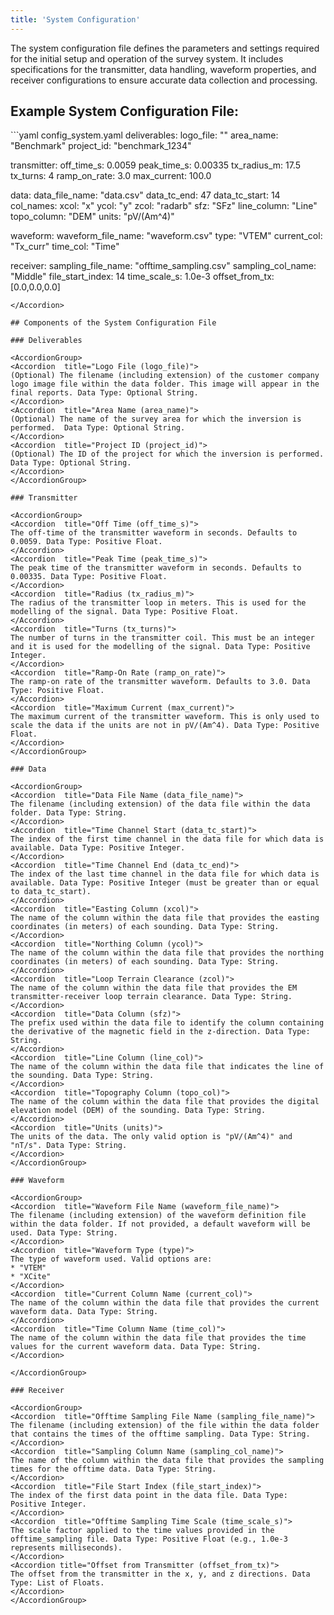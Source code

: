 ```yaml
---
title: 'System Configuration'
---
```


The system configuration file defines the parameters and settings required for the initial setup and operation of the survey system. It includes specifications for the transmitter, data handling, waveform properties, and receiver configurations to ensure accurate data collection and processing.

## Example System Configuration File:

<Accordion title="Example System Configuration File:">
  ```yaml config_system.yaml
  deliverables: 
    logo_file: ""
    area_name: "Benchmark"
    project_id: "benchmark_1234"

  transmitter:
    off_time_s: 0.0059
    peak_time_s: 0.00335
    tx_radius_m: 17.5
    tx_turns: 4
    ramp_on_rate: 3.0
    max_current: 100.0

  data: 
    data_file_name: "data.csv"
    data_tc_end: 47
    data_tc_start: 14    
    col_names: 
      xcol: "x"
      ycol: "y"
      zcol: "radarb"
      sfz: "SFz"
      line_column: "Line"
      topo_column: "DEM"
    units: "pV/(Am^4)"

  waveform: 
    waveform_file_name: "waveform.csv"
    type: "VTEM"
    current_col: "Tx_curr"
    time_col: "Time"
    
  receiver: 
    sampling_file_name: "offtime_sampling.csv"
    sampling_col_name: "Middle"
    file_start_index: 14
    time_scale_s: 1.0e-3
    offset_from_tx: [0.0,0.0,0.0] 
  ```
</Accordion>

## Components of the System Configuration File

### Deliverables

<AccordionGroup>
<Accordion  title="Logo File (logo_file)">
(Optional) The filename (including extension) of the customer company logo image file within the data folder. This image will appear in the final reports. Data Type: Optional String.
</Accordion>
<Accordion  title="Area Name (area_name)">
(Optional) The name of the survey area for which the inversion is performed.  Data Type: Optional String.
</Accordion>
<Accordion  title="Project ID (project_id)">
(Optional) The ID of the project for which the inversion is performed. Data Type: Optional String.
</Accordion>
</AccordionGroup>

### Transmitter

<AccordionGroup>
<Accordion  title="Off Time (off_time_s)">
The off-time of the transmitter waveform in seconds. Defaults to 0.0059. Data Type: Positive Float.
</Accordion>
<Accordion  title="Peak Time (peak_time_s)">
The peak time of the transmitter waveform in seconds. Defaults to 0.00335. Data Type: Positive Float.
</Accordion>
<Accordion  title="Radius (tx_radius_m)">
The radius of the transmitter loop in meters. This is used for the modelling of the signal. Data Type: Positive Float.
</Accordion>
<Accordion  title="Turns (tx_turns)">
The number of turns in the transmitter coil. This must be an integer and it is used for the modelling of the signal. Data Type: Positive Integer.
</Accordion>
<Accordion  title="Ramp-On Rate (ramp_on_rate)">
The ramp-on rate of the transmitter waveform. Defaults to 3.0. Data Type: Positive Float.
</Accordion>
<Accordion  title="Maximum Current (max_current)">
The maximum current of the transmitter waveform. This is only used to scale the data if the units are not in pV/(Am^4). Data Type: Positive Float.
</Accordion>
</AccordionGroup>

### Data

<AccordionGroup>
<Accordion  title="Data File Name (data_file_name)">
The filename (including extension) of the data file within the data folder. Data Type: String.
</Accordion>
<Accordion  title="Time Channel Start (data_tc_start)">
The index of the first time channel in the data file for which data is available. Data Type: Positive Integer.
</Accordion>
<Accordion  title="Time Channel End (data_tc_end)">
The index of the last time channel in the data file for which data is available. Data Type: Positive Integer (must be greater than or equal to data_tc_start).
</Accordion>
<Accordion  title="Easting Column (xcol)">
The name of the column within the data file that provides the easting coordinates (in meters) of each sounding. Data Type: String.
</Accordion>
<Accordion  title="Northing Column (ycol)">
The name of the column within the data file that provides the northing coordinates (in meters) of each sounding. Data Type: String.
</Accordion>
<Accordion  title="Loop Terrain Clearance (zcol)">
The name of the column within the data file that provides the EM transmitter-receiver loop terrain clearance. Data Type: String.
</Accordion>
<Accordion  title="Data Column (sfz)">
The prefix used within the data file to identify the column containing the derivative of the magnetic field in the z-direction. Data Type: String.
</Accordion>
<Accordion  title="Line Column (line_col)">
The name of the column within the data file that indicates the line of the sounding. Data Type: String.
</Accordion>
<Accordion  title="Topography Column (topo_col)">
The name of the column within the data file that provides the digital elevation model (DEM) of the sounding. Data Type: String.
</Accordion>
<Accordion  title="Units (units)">
The units of the data. The only valid option is "pV/(Am^4)" and "nT/s". Data Type: String.
</Accordion>
</AccordionGroup>

### Waveform 

<AccordionGroup>
<Accordion  title="Waveform File Name (waveform_file_name)">
The filename (including extension) of the waveform definition file within the data folder. If not provided, a default waveform will be used. Data Type: String.
</Accordion>
<Accordion  title="Waveform Type (type)">
The type of waveform used. Valid options are:
* "VTEM"
* "XCite"
</Accordion>
<Accordion  title="Current Column Name (current_col)">
The name of the column within the data file that provides the current waveform data. Data Type: String.
</Accordion>
<Accordion  title="Time Column Name (time_col)">
The name of the column within the data file that provides the time values for the current waveform data. Data Type: String.
</Accordion>

</AccordionGroup>

### Receiver

<AccordionGroup>
<Accordion  title="Offtime Sampling File Name (sampling_file_name)">
The filename (including extension) of the file within the data folder that contains the times of the offtime sampling. Data Type: String.
</Accordion>
<Accordion  title="Sampling Column Name (sampling_col_name)">
The name of the column within the data file that provides the sampling times for the offtime data. Data Type: String.
</Accordion>
<Accordion  title="File Start Index (file_start_index)">
The index of the first data point in the data file. Data Type: Positive Integer.
</Accordion>
<Accordion  title="Offtime Sampling Time Scale (time_scale_s)">
The scale factor applied to the time values provided in the offtime_sampling file. Data Type: Positive Float (e.g., 1.0e-3 represents milliseconds).
</Accordion>
<Accordion title="Offset from Transmitter (offset_from_tx)">
The offset from the transmitter in the x, y, and z directions. Data Type: List of Floats.
</Accordion>
</AccordionGroup>
